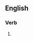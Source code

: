 ==English==

===Verb===
{{head|en|verb form}}

# {{present participle of|annualize|lang=en|nocat=1}}